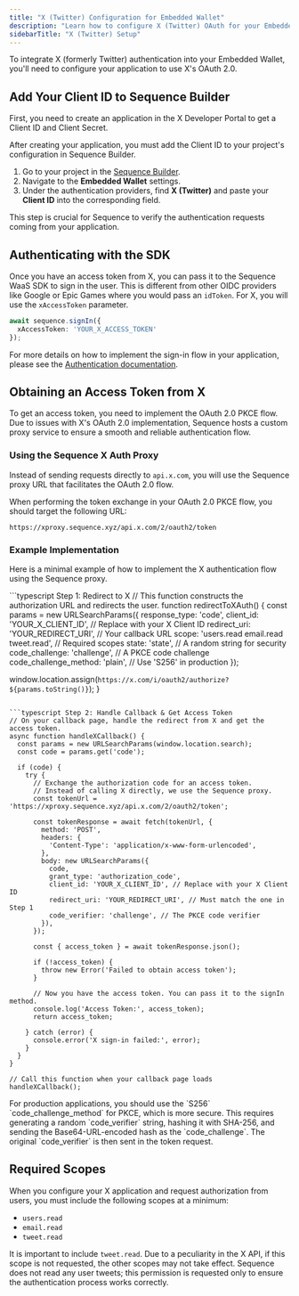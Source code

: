 ```yaml
---
title: "X (Twitter) Configuration for Embedded Wallet"
description: "Learn how to configure X (Twitter) OAuth for your Embedded Wallet instance. This guide covers using Sequence's proxy for X's OAuth 2.0 and the required permissions."
sidebarTitle: "X (Twitter) Setup"
---
```


To integrate X (formerly Twitter) authentication into your Embedded Wallet, you'll need to configure your application to use X's OAuth 2.0.

## Add Your Client ID to Sequence Builder

First, you need to create an application in the X Developer Portal to get a Client ID and Client Secret.

After creating your application, you must add the Client ID to your project's configuration in Sequence Builder.

1. Go to your project in the [Sequence Builder](https://sequence.build).
2. Navigate to the **Embedded Wallet** settings.
3. Under the authentication providers, find **X (Twitter)** and paste your **Client ID** into the corresponding field.

This step is crucial for Sequence to verify the authentication requests coming from your application.

## Authenticating with the SDK

Once you have an access token from X, you can pass it to the Sequence WaaS SDK to sign in the user. This is different from other OIDC providers like Google or Epic Games where you would pass an `idToken`. For X, you will use the `xAccessToken` parameter.

```typescript
await sequence.signIn({ 
  xAccessToken: 'YOUR_X_ACCESS_TOKEN' 
});
```

For more details on how to implement the sign-in flow in your application, please see the [Authentication documentation](/sdk/headless-wallet/authentication).

## Obtaining an Access Token from X

To get an access token, you need to implement the OAuth 2.0 PKCE flow. Due to issues with X's OAuth 2.0 implementation, Sequence hosts a custom proxy service to ensure a smooth and reliable authentication flow.

### Using the Sequence X Auth Proxy

Instead of sending requests directly to `api.x.com`, you will use the Sequence proxy URL that facilitates the OAuth 2.0 flow.

When performing the token exchange in your OAuth 2.0 PKCE flow, you should target the following URL:

```
https://xproxy.sequence.xyz/api.x.com/2/oauth2/token
```

### Example Implementation

Here is a minimal example of how to implement the X authentication flow using the Sequence proxy.

<CodeGroup>
```typescript Step 1: Redirect to X
// This function constructs the authorization URL and redirects the user.
function redirectToXAuth() {
  const params = new URLSearchParams({
    response_type: 'code',
    client_id: 'YOUR_X_CLIENT_ID', // Replace with your X Client ID
    redirect_uri: 'YOUR_REDIRECT_URI', // Your callback URL
    scope: 'users.read email.read tweet.read', // Required scopes
    state: 'state', // A random string for security
    code_challenge: 'challenge', // A PKCE code challenge
    code_challenge_method: 'plain', // Use 'S256' in production
  });

  window.location.assign(`https://x.com/i/oauth2/authorize?${params.toString()}`);
}
```

```typescript Step 2: Handle Callback & Get Access Token
// On your callback page, handle the redirect from X and get the access token.
async function handleXCallback() {
  const params = new URLSearchParams(window.location.search);
  const code = params.get('code');

  if (code) {
    try {
      // Exchange the authorization code for an access token.
      // Instead of calling X directly, we use the Sequence proxy.
      const tokenUrl = 'https://xproxy.sequence.xyz/api.x.com/2/oauth2/token';
      
      const tokenResponse = await fetch(tokenUrl, {
        method: 'POST',
        headers: {
          'Content-Type': 'application/x-www-form-urlencoded',
        },
        body: new URLSearchParams({
          code,
          grant_type: 'authorization_code',
          client_id: 'YOUR_X_CLIENT_ID', // Replace with your X Client ID
          redirect_uri: 'YOUR_REDIRECT_URI', // Must match the one in Step 1
          code_verifier: 'challenge', // The PKCE code verifier
        }),
      });

      const { access_token } = await tokenResponse.json();

      if (!access_token) {
        throw new Error('Failed to obtain access token');
      }

      // Now you have the access token. You can pass it to the signIn method.
      console.log('Access Token:', access_token);
      return access_token;

    } catch (error) {
      console.error('X sign-in failed:', error);
    }
  }
}

// Call this function when your callback page loads
handleXCallback();
```
</CodeGroup>

<Note>
For production applications, you should use the `S256` `code_challenge_method` for PKCE, which is more secure. This requires generating a random `code_verifier` string, hashing it with SHA-256, and sending the Base64-URL-encoded hash as the `code_challenge`. The original `code_verifier` is then sent in the token request.
</Note>

## Required Scopes

When you configure your X application and request authorization from users, you must include the following scopes at a minimum:

- `users.read`
- `email.read`
- `tweet.read`

It is important to include `tweet.read`. Due to a peculiarity in the X API, if this scope is not requested, the other scopes may not take effect. Sequence does not read any user tweets; this permission is requested only to ensure the authentication process works correctly.
